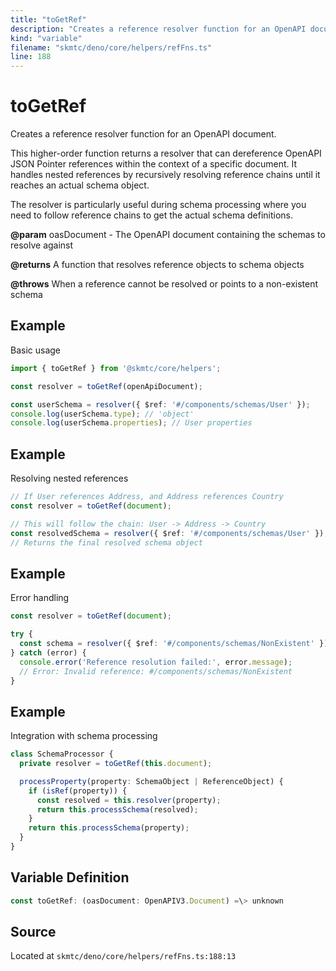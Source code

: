 ```yaml
---
title: "toGetRef"
description: "Creates a reference resolver function for an OpenAPI document."
kind: "variable"
filename: "skmtc/deno/core/helpers/refFns.ts"
line: 188
---
```


# toGetRef

Creates a reference resolver function for an OpenAPI document.

This higher-order function returns a resolver that can dereference OpenAPI
JSON Pointer references within the context of a specific document. It handles
nested references by recursively resolving reference chains until it reaches
an actual schema object.

The resolver is particularly useful during schema processing where you need
to follow reference chains to get the actual schema definitions.


**@param** oasDocument - The OpenAPI document containing the schemas to resolve against

**@returns** A function that resolves reference objects to schema objects


**@throws** When a reference cannot be resolved or points to a non-existent schema


## Example

Basic usage
```typescript
import { toGetRef } from '@skmtc/core/helpers';

const resolver = toGetRef(openApiDocument);

const userSchema = resolver({ $ref: '#/components/schemas/User' });
console.log(userSchema.type); // 'object'
console.log(userSchema.properties); // User properties
```


## Example

Resolving nested references
```typescript
// If User references Address, and Address references Country
const resolver = toGetRef(document);

// This will follow the chain: User -> Address -> Country
const resolvedSchema = resolver({ $ref: '#/components/schemas/User' });
// Returns the final resolved schema object
```


## Example

Error handling
```typescript
const resolver = toGetRef(document);

try {
  const schema = resolver({ $ref: '#/components/schemas/NonExistent' });
} catch (error) {
  console.error('Reference resolution failed:', error.message);
  // Error: Invalid reference: #/components/schemas/NonExistent
}
```


## Example

Integration with schema processing
```typescript
class SchemaProcessor {
  private resolver = toGetRef(this.document);

  processProperty(property: SchemaObject | ReferenceObject) {
    if (isRef(property)) {
      const resolved = this.resolver(property);
      return this.processSchema(resolved);
    }
    return this.processSchema(property);
  }
}
```

## Variable Definition

```typescript
const toGetRef: (oasDocument: OpenAPIV3.Document) =\> unknown
```

## Source

Located at `skmtc/deno/core/helpers/refFns.ts:188:13`
